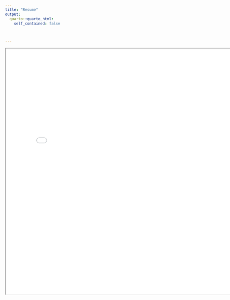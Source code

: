 ```yaml
---
title: "Resume"
output:
  quarto::quarto_html:
    self_contained: false
    


---
```


<iframe
  width="800"
  height="800"
  src="SUPRIYASAGIRAJUResume.pdf">
</iframe>
 
```r

 


```


